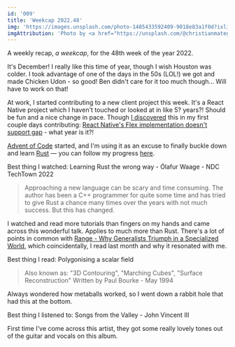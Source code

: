 ```yaml
---
id: '009'
title: 'Weekcap 2022.48'
img: 'https://images.unsplash.com/photo-1485433592409-9018e83a1f0d?ixlib=rb-4.0.3&ixid=MnwxMjA3fDB8MHxwaG90by1wYWdlfHx8fGVufDB8fHx8&auto=format&fit=crop&w=721&q=80'
imgAttribution: 'Photo by <a href="https://unsplash.com/@christianmategrab?utm_source=unsplash&utm_medium=referral&utm_content=creditCopyText">Christian Grab</a> on <a href="https://unsplash.com/s/photos/winter?utm_source=unsplash&utm_medium=referral&utm_content=creditCopyText">Unsplash</a>'
---
```


<script>
</script>

A weekly recap, _a weekcap_, for the 48th week of the year 2022.

It's December! I really like this time of year, though I wish Houston was colder. I took advantage of one of the days in the 50s (LOL!) we got and made Chicken Udon - so good! Ben didn't care for it too much though... Will have to work on that!

At work, I started contributing to a new client project this week. It's a React Native project which I haven't touched or looked at in like 5? years?! Should be fun and a nice change in pace. Though [I discovered](https://twitter.com/matthewsimo/status/1598036479279828997?s=20&t=R-wnGvGJLpH2ykOaeeXzww) this in my first couple days contributing: [React Native's Flex implementation doesn't support gap](https://github.com/styled-components/styled-components/issues/3628) - what year is it?!

[Advent of Code](https://adventofcode.com/) started, and I'm using it as an excuse to finally buckle down and learn [Rust](https://www.rust-lang.org/) &mdash; you can follow my progress [here](https://github.com/matthewsimo/aoc-2022).

<Heading level={4} as='h3'>
Best thing I watched:
</Heading>

<Heading level={6} as='h4'>
<Link href="https://youtu.be/DL9LANLg5EA">Learning Rust the wrong way - Ólafur Waage - NDC TechTown 2022</Link>
</Heading>

> Approaching a new language can be scary and time consuming. The author has been a C++ programmer for quite some time and has tried to give Rust a chance many times over the years with not much success. But this has changed.

I watched and read more tutorials than fingers on my hands and came across this wonderful talk. Applies to much more than Rust. There's a lot of points in common with [Range - Why Generalists Triumph in a Specialized World](https://davidepstein.com/the-range/), which coincidentally, I read last month and why it resonated with me.

<Heading level={4} as='h3'>
Best thing I read:
</Heading>

<Heading level={6} as='h4'>
<Link href="http://paulbourke.net/geometry/polygonise/">Polygonising a scalar field</Link>
</Heading>

> Also known as: "3D Contouring", "Marching Cubes", "Surface Reconstruction"
> Written by Paul Bourke - May 1994

Always wondered how metaballs worked, so I went down a rabbit hole that had this at the bottom.

<Heading level={4} as='h3'>
Best thing I listened to:
</Heading>

<Heading level={6} as='h4'>
<Link href="https://open.spotify.com/album/2SdtFo4v3o7xfyyEOnXlIH">Songs from the Valley - John Vincent III</Link>
</Heading>

First time I've come across this artist, they got some really lovely tones out of the guitar and vocals on this album.
